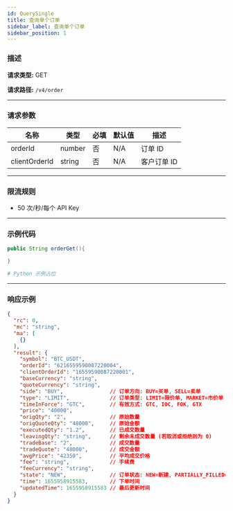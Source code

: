 ```yaml
---
id: QuerySingle
title: 查询单个订单
sidebar_label: 查询单个订单
sidebar_position: 1
---
```


### 描述
**请求类型:** GET

**请求路径:** `/v4/order`

---

### 请求参数

| 名称          | 类型   | 必填 | 默认值 | 描述       |
|---------------|--------|------|--------|------------|
| orderId       | number | 否   | N/A    | 订单 ID    |
| clientOrderId | string | 否   | N/A    | 客户订单 ID |

---

### 限流规则
- 50 次/秒/每个 API Key

---

### 示例代码

```java title="Java"
public String orderGet(){

}
```

```python title="Python"
# Python 示例占位
```

---

### 响应示例

```json title="Response"
{
  "rc": 0,
  "mc": "string",
  "ma": [
    {}
  ],
  "result": {
    "symbol": "BTC_USDT",
    "orderId": "6216559590087220004",
    "clientOrderId": "16559590087220001",
    "baseCurrency": "string",
    "quoteCurrency": "string",
    "side": "BUY",               // 订单方向: BUY=买单, SELL=卖单
    "type": "LIMIT",             // 订单类型: LIMIT=限价单, MARKET=市价单
    "timeInForce": "GTC",        // 有效方式: GTC, IOC, FOK, GTX
    "price": "40000",
    "origQty": "2",              // 原始数量
    "origQuoteQty": "48000",     // 原始金额
    "executedQty": "1.2",        // 已成交数量
    "leavingQty": "string",      // 剩余未成交数量 (若取消或拒绝则为 0)
    "tradeBase": "2",            // 成交数量
    "tradeQuote": "48000",       // 成交金额
    "avgPrice": "42350",         // 平均成交价格
    "fee": "string",             // 手续费
    "feeCurrency": "string",
    "state": "NEW",              // 订单状态: NEW=新建, PARTIALLY_FILLED=部分成交, FILLED=完全成交, CANCELED=已取消, REJECTED=已拒绝, EXPIRED=已过期
    "time": 1655958915583,       // 下单时间
    "updatedTime": 1655958915583 // 最后更新时间
  }
}
